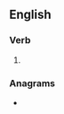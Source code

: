 ==English==

===Verb===
{{head|en|verb form}}

# {{en-past of|raft}}

===Anagrams===
* {{anagrams|en|dafter|farted}}